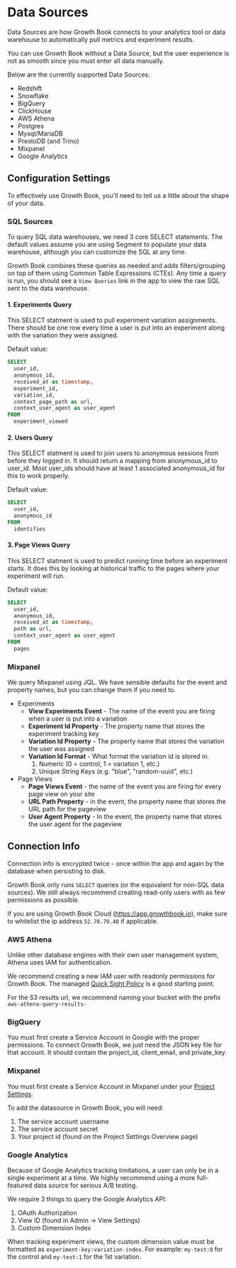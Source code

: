# Data Sources

Data Sources are how Growth Book connects to your analytics tool or data warehouse to automatically pull metrics and experiment results.

You can use Growth Book without a Data Source, but the user experience is not as smooth since you must enter all data manually.

Below are the currently supported Data Sources:

- Redshift
- Snowflake
- BigQuery
- ClickHouse
- AWS Athena
- Postgres
- Mysql/MariaDB
- PrestoDB (and Trino)
- Mixpanel
- Google Analytics

## Configuration Settings

To effectively use Growth Book, you'll need to tell us a little about the shape of your data.

### SQL Sources

To query SQL data warehouses, we need 3 core SELECT statements.
The default values assume you are using Segment to populate your data warehouse, although you can customize the SQL at any time.

Growth Book combines these queries as needed and adds filters/grouping on top of them using Common Table Expressions (CTEs).
Any time a query is run, you should see a `View Queries` link in the app to view the raw SQL sent to the data warehouse.

#### 1. Experiments Query

This SELECT statment is used to pull experiment variation assignments. There should be one row every time a user is put into an experiment along with the variation they were assigned.

Default value:

```sql
SELECT
  user_id,
  anonymous_id,
  received_at as timestamp,
  experiment_id,
  variation_id,
  context_page_path as url,
  context_user_agent as user_agent
FROM
  experiment_viewed
```

#### 2. Users Query

This SELECT statment is used to join users to anonymous sessions from before they logged in. It should return a mapping from anonymous_id to user_id.
Most user_ids should have at least 1 associated anonymous_id for this to work properly.

Default value:

```sql
SELECT
  user_id,
  anonymous_id
FROM
  identifies
```

#### 3. Page Views Query

This SELECT statment is used to predict running time before an experiment starts. It does this by looking at historical traffic to the pages where your experiment will run.

Default value:

```sql
SELECT
  user_id,
  anonymous_id,
  received_at as timestamp,
  path as url,
  context_user_agent as user_agent
FROM
  pages
```

### Mixpanel

We query Mixpanel using JQL. We have sensible defaults for the event and property names, but you can change them if you need to.

- Experiments
  - **View Experiments Event** - The name of the event you are firing when a user is put into a variation
  - **Experiment Id Property** - The property name that stores the experiment tracking key
  - **Variation Id Property** - The property name that stores the variation the user was assigned
  - **Variation Id Format** - What format the variation id is stored in.
    1.  Numeric (0 = control, 1 = variation 1, etc.)
    2.  Unique String Keys (e.g. "blue", "random-uuid", etc.)
- Page Views
  - **Page Views Event** - the name of the event you are firing for every page view on your site
  - **URL Path Property** - in the event, the property name that stores the URL path for the pageview
  - **User Agent Property** - In the event, the property name that stores the user agent for the pageview

## Connection Info

Connection info is encrypted twice - once within the app and again by the database when persisting to disk.

Growth Book only runs `SELECT` queries (or the equivalent for non-SQL data sources). We still always recommend creating read-only users with as few permissions as possible.

If you are using Growth Book Cloud (https://app.growthbook.io), make sure to whitelist the ip address `52.70.79.40` if applicable.

### AWS Athena

Unlike other database engines with their own user management system, Athena uses IAM for authentication.

We recommend creating a new IAM user with readonly permissions for Growth Book. The managed [Quick Sight Policy](https://docs.aws.amazon.com/athena/latest/ug/awsquicksightathenaaccess-managed-policy.html) is a good starting point.

For the S3 results url, we recommend naming your bucket with the prefix `aws-athena-query-results-`

### BigQuery

You must first create a Service Account in Google with the proper permissions. To connect Growth Book, we just need the JSON key file for that account.
It should contain the project_id, client_email, and private_key.

### Mixpanel

You must first create a Service Account in Mixpanel under your [Project Settings](https://mixpanel.com/settings/project#serviceaccounts).

To add the datasource in Growth Book, you will need:

1.  The service account username
2.  The service account secret
3.  Your project id (found on the Project Settings Overview page)

### Google Analytics

Because of Google Analytics tracking limitations, a user can only be in a single experiment at a time. We highly recommend using a more full-featured data source for serious A/B testing.

We require 3 things to query the Google Analytics API:

1.  OAuth Authorization
2.  View ID (found in Admin -> View Settings)
3.  Custom Dimension Index

When tracking experiment views, the custom dimension value must be formatted as `experiment-key:variation-index`. For example: `my-test:0` for the control and `my-test:1` for the 1st variation.
